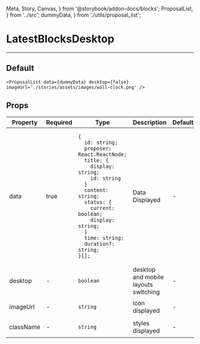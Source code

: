   Meta, Story, Canvas,
} from '@storybook/addon-docs/blocks';
  ProposalList,
} from '../src';
  dummyData,
} from './utils/proposal_list';

<Meta title="ProposalList" component={ProposalList} />

# LatestBlocksDesktop
---

## Default
<Canvas>
  <Story name="Default">
    <ProposalList data={dummyData} desktop={false} imageUrl='./stories/assets/images/wall-clock.png' />
  </Story>
</Canvas>

```
<ProposalList data={dummyData} desktop={false} imageUrl='./stories/assets/images/wall-clock.png' />
```

## Props
<table>
<thead>
  <tr>
    <th>Property</th>
    <th>Required</th>
    <th>Type</th>
    <th>Description</th>
    <th>Default</th>
  </tr>
  </thead>
  <tbody>
    <tr>
      <td>data</td>
      <td>true</td>
      <td>

```
{
  id: string;
  proposer: React.ReactNode;
  title: {
    display: string;
    id: string
  }
  content: string;
  status: {
    current: boolean;
    display: string;
  }
  time: string;
  duration?: string;
}[];
```

  </td>
    <td>Data Displayed</td>
    <td>-</td>
  </tr>

  <tr>
    <td>desktop</td>
    <td>-</td>
    <td>

`boolean`

  </td>
    <td>desktop and mobile layouts switching</td>
    <td>-</td>
  </tr>

  <tr>
    <td>imageUrl</td>
    <td>-</td>
    <td>

`string`

  </td>
    <td>icon displayed</td>
    <td>-</td>
  </tr>
  <tr>
    <td>className</td>
    <td>-</td>
    <td>

`string`

  </td>
    <td>styles displayed</td>
    <td>-</td>
  </tr>
  </tbody>
</table>
<br/>


